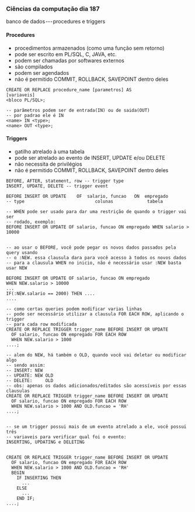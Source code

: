 




### Ciências da computação dia 187

banco de dados --- procedures e triggers

#### Procedures

-   procedimentos armazenados (como uma função sem retorno)
-   pode ser escrito em PL/SQL, C, JAVA, etc.
-   podem ser chamadas por softwares externos
-   são compilados
-   podem ser agendados
-   não é permitido COMMIT, ROLLBACK, SAVEPOINT dentro deles

``` {code-block-mode="2" spellcheck="false" code-block-lang="sql"}
CREATE OR REPLACE procedure_name [parametros] AS
[variaveis]
<bloco PL/SQL>;

-- parâmetros podem ser de entrada(IN) ou de saida(OUT)
-- por padrao ele é IN
<name> IN <type>;
<name> OUT <type>;
```








#### Triggers

-   gatilho atrelado à uma tabela
-   pode ser atrelado ao evento de INSERT, UPDATE e/ou DELETE
-   não necessita de privilégios
-   não é permitido COMMIT, ROLLBACK, SAVEPOINT dentro deles

``` {code-block-mode="2" spellcheck="false" code-block-lang="sql"}
BEFORE, AFTER, statement, row -- trigger type
INSERT, UPDATE, DELETE -- trigger event

BEFORE INSERT OR UPDATE    OF  salario, funcao   ON  empregado
-- type                           colunas             tabela

-- WHEN pode ser usado para dar uma restrição de quando o trigger vai ser 
-- rodado, exemplo:
BEFORE INSERT OR UPDATE OF salario, funcao ON empregado WHEN salario > 10000


-- ao usar o BEFORE, você pode pegar os novos dados passados pela query usando
-- o :NEW. essa clausula dara para você acesso à todos os novos dados
-- para a clausula WHEN no inicio, não é necessário usar :NEW basta usar NEW

BEFORE INSERT OR UPDATE OF salario, funcao ON empregado 
WHEN NEW.salario > 10000
...
IF(:NEW.salario == 2000) THEN ....
....

-- como certas queries podem modificar varias linhas
-- pode ser necessário utilizar a clausula FOR EACH ROW, aplicando o trigger 
-- para cada row modificada
CREATE OR REPLACE TRIGGER trigger_name BEFORE INSERT OR UPDATE 
  OF salario, funcao ON empregado FOR EACH ROW
  WHEN NEW.salario > 1000
....;

-- alem do NEW, há também o OLD, quando você vai deletar ou modificar algo
-- sendo assim:
-- INSERT: NEW
-- UPDATE: NEW OLD
-- DELETE:     OLD
-- obs: apenas os dados adicionados/editados são acessíveis por essas clausulas
CREATE OR REPLACE TRIGGER trigger_name BEFORE INSERT OR UPDATE 
  OF salario, funcao ON empregado FOR EACH ROW
  WHEN NEW.salario > 1000 AND OLD.funcao = 'RH'
....;


-- se um trigger possui mais de um evento atrelado a ele, você possui três
-- variaveis para verificar qual foi o evento:
INSERTING, UPDATING e DELETING


CREATE OR REPLACE TRIGGER trigger_name BEFORE INSERT OR UPDATE 
  OF salario, funcao ON empregado FOR EACH ROW
  WHEN NEW.salario > 1000 AND OLD.funcao = 'RH'
  BEGIN
    IF INSERTING THEN
      ...
    ELSE
      ...
    END IF;
....;
```


